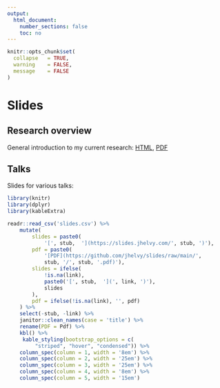 ```yaml
---
output: 
  html_document:
    number_sections: false
    toc: no
---
```


```r
knitr::opts_chunk$set(
  collapse   = TRUE,
  warning    = FALSE,
  message    = FALSE
)
```

# Slides

## Research overview

General introduction to my current research: [HTML](https://slides.jhelvy.com/helveston-research), [PDF](https://github.com/jhelvy/slides/raw/main/helveston-research/helveston-research.pdf)

## Talks 

Slides for various talks:

```r
library(knitr)
library(dplyr)
library(kableExtra)

readr::read_csv('slides.csv') %>%
    mutate(
        slides = paste0(
            '[', stub,  '](https://slides.jhelvy.com/', stub, ')'),
        pdf = paste0(
            '[PDF](https://github.com/jhelvy/slides/raw/main/',
            stub, '/', stub, '.pdf)'),
        slides = ifelse(
            !is.na(link), 
            paste0('[', stub,  '](', link, ')'), 
            slides
        ),
        pdf = ifelse(!is.na(link), '', pdf)
    ) %>%
    select(-stub, -link) %>%
    janitor::clean_names(case = 'title') %>%
    rename(PDF = Pdf) %>%
    kbl() %>%
     kable_styling(bootstrap_options = c(
         "striped", "hover", "condensed")) %>%
    column_spec(column = 1, width = '8em') %>%
    column_spec(column = 2, width = '25em') %>%
    column_spec(column = 3, width = '25em') %>%
    column_spec(column = 4, width = '8em') %>%
    column_spec(column = 5, width = '15em')
```
